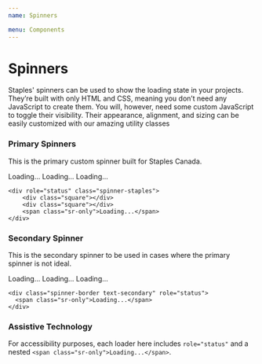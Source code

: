 ```yaml
---
name: Spinners

menu: Components
---
```



# Spinners

Staples' spinners can be used to show the loading state in your projects. They’re built with only HTML and CSS, meaning you don’t need any JavaScript to create them. You will, however, need some custom JavaScript to toggle their visibility. Their appearance, alignment, and sizing can be easily customized with our amazing utility classes

### Primary Spinners

This is the primary custom spinner built for Staples Canada.

<Playground>
	<SpinnerStaples className="mr-5" size="sm">
		Loading...
	</SpinnerStaples>
	<SpinnerStaples className="mr-5">Loading...</SpinnerStaples>
	<SpinnerStaples size="lg">Loading...</SpinnerStaples>
</Playground>

    <div role="status" class="spinner-staples">
        <div class="square"></div>
        <div class="square"></div>
        <span class="sr-only">Loading...</span>
    </div>

### Secondary Spinner

This is the secondary spinner to be used in cases where the primary spinner is not ideal.

<Playground>
	<Spinner color="secondary" size="sm">
		Loading...
	</Spinner>
	<Spinner color="secondary">Loading...</Spinner>
	<Spinner color="secondary" size="lg">
		Loading...
	</Spinner>
</Playground>

    <div class="spinner-border text-secondary" role="status">
      <span class="sr-only">Loading...</span>
    </div>

### Assistive Technology

For accessibility purposes, each loader here includes `role="status"` and a nested `<span class="sr-only">Loading...</span>`.
